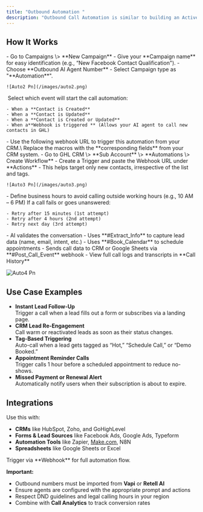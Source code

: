```yaml
---
title: "Outbound Automation "
description: "Outbound Call Automation is similar to building an ActiveCampaign-style workflow — but for voice calls. It allows you to trigger AI-powered calls based on real-time events, such as new contact creation, lead updates, or other webhook-based triggers from CRMs or apps. This lets you automate follow-ups and outreach instantly without scheduling a campaign manually."
---
```


## **How It Works**

<Steps>
  <Step title="Create New Automation" stepNumber={1} titleSize="p">
    - Go to Campaigns \> **New Campaign**
    - Give your **Campaign name** for easy identification (e.g., “New Facebook Contact Qualification").
    - Choose **Outbound AI Agent Number**
    - Select Campaign type as "**Automation**".

    ![Auto2 Pn](/images/auto2.png)
  </Step>
  <Step title="Choose a Trigger" stepNumber={2} titleSize="p">
     Select which event will start the call automation:

    - When a **Contact is Created**
    - When a **Contact is Updated**
    - When a **Contact is Created or Updated**
    - When a**Webhook is triggered ** (Allows your AI agent to call new contacts in GHL)
  </Step>
  <Step title="Webhook URL Setup" stepNumber={3} titleSize="p">
    - Use the following webhook URL to trigger this automation from your CRM.\
      Replace the macros with the **corresponding fields** from your CRM system.
      - Go to GHL CRM \> **Sub Account** \> **Automations \> Create Workflow**
      - Create a Trigger and paste the Webhook URL under **Actions**
    - This helps target only new contacts, irrespective of the list and tags.

    ![Auto3 Pn](/images/auto3.png)
  </Step>
  <Step title="Set Call Schedule" stepNumber={4} titleSize="p">
    - Define business hours to avoid calling outside working hours (e.g., 10 AM – 6 PM)
  </Step>
  <Step title="Configure Redial Logic" stepNumber={5} titleSize="p">
    If a call fails or goes unanswered:

    - Retry after 15 minutes (1st attempt)
    - Retry after 4 hours (2nd attempt)
    - Retry next day (3rd attempt)
  </Step>
  <Step title="Post-Call Actions" stepNumber={6} titleSize="p">
    - AI validates the conversation
    - Uses **#Extract_Info** to capture lead data (name, email, intent, etc.)
    - Uses **#Book_Calendar** to schedule appointments
    - Sends call data to CRM or Google Sheets via **#Post_Call_Event** webhook
    - View full call logs and transcripts in **Call History**
  </Step>
</Steps>

![Auto4 Pn](/images/auto4.png)

## **Use Case Examples**

- **Instant Lead Follow-Up**\
  Trigger a call when a lead fills out a form or subscribes via a landing page.
- **CRM Lead Re-Engagement**\
  Call warm or reactivated leads as soon as their status changes.
- **Tag-Based Triggering**\
  Auto-call when a lead gets tagged as “Hot,” “Schedule Call,” or “Demo Booked.”
- **Appointment Reminder Calls**\
  Trigger calls 1 hour before a scheduled appointment to reduce no-shows.
- **Missed Payment or Renewal Alert**\
  Automatically notify users when their subscription is about to expire.

## **Integrations**

Use this with:

- **CRMs** like HubSpot, Zoho, and GoHighLevel
- **Forms & Lead Sources** like Facebook Ads, Google Ads, Typeform
- **Automation Tools** like Zapier, [Make.com](http://Make.com), N8N
- **Spreadsheets** like Google Sheets or Excel

<Note>
  Trigger via **Webhook** for full automation flow.
</Note>

**Important:**

- Outbound numbers must be imported from **Vapi** or **Retell AI**
- Ensure agents are configured with the appropriate prompt and actions
- Respect DND guidelines and legal calling hours in your region
- Combine with **Call Analytics** to track conversion rates